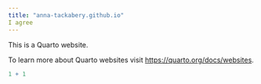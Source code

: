 ```yaml
---
title: "anna-tackabery.github.io"
I agree 
---
```


This is a Quarto website.

To learn more about Quarto websites visit <https://quarto.org/docs/websites>.

```r
1 + 1
```
